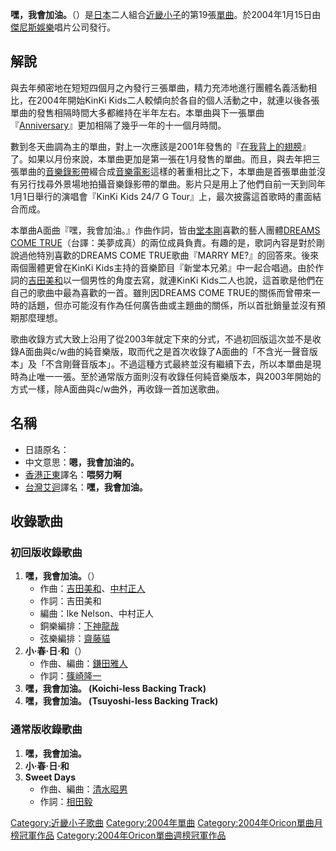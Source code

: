 {{Infobox song
| name       = 嘿，我會加油。
| type       = single
<!-- 未知參數值 | type       = ep -->
| artist     = [[KinKi_Kids|KinKi Kids]]
| cover      = 
| released   = 2004年1月15日
| recorded   = 
| genre      = J-POP
| length     = 17分47秒(初回版)<BR>13分20秒(通常版)
| label      = [[傑尼斯娛樂|傑尼斯娛樂]]
| producer   = KinKi Kids
| prev_title = [[薄荷糖_(單曲)|薄荷糖]]
| prev_year  = 2003
| next_title = [[Anniversary|Anniversary]]
| next_year  = 2004
}}
'''嘿，我會加油。'''（'''{{lang|ja|ね、がんばるよ。}}'''）是[[日本|日本]]二人組合[[近畿小子|近畿小子]]的第19張[[單曲|單曲]]。於2004年1月15日由[[傑尼斯娛樂|傑尼斯娛樂]]唱片公司發行。

==解說==
與去年頻密地在短短四個月之內發行三張單曲，精力充沛地進行團體名義活動相比，在2004年開始KinKi Kids二人較傾向於各自的個人活動之中，就連以後各張單曲的發售相隔時間大多都維持在半年左右。本單曲與下一張單曲『[[Anniversary|Anniversary]]』更加相隔了幾乎一年的十一個月時間。

數到冬天曲調為主的單曲，對上一次應該是2001年發售的『[[在我背上的翅膀|在我背上的翅膀]]』了。如果以月份來說，本單曲更加是第一張在1月發售的單曲。而且，與去年把三張單曲的[[音樂錄影帶|音樂錄影帶]]綴合成[[音樂電影|音樂電影]]這樣的著重相比之下，本單曲是首張單曲並沒有另行找尋外景場地拍攝音樂錄影帶的單曲。影片只是用上了他們自前一天到同年1月1日舉行的演唱會『KinKi Kids 24/7 G Tour』上，最次披露這首歌時的畫面結合而成。

本單曲A面曲『嘿，我會加油。』作曲作詞，皆由[[堂本剛|堂本剛]]喜歡的藝人團體[[DREAMS_COME_TRUE|DREAMS COME TRUE]]（台譯：美夢成真）的兩位成員負責。有趣的是，歌詞內容是對於剛說過他特別喜歡的DREAMS COME TRUE歌曲『MARRY ME?』的回答來。後來兩個團體更曾在KinKi Kids主持的音樂節目『新堂本兄弟』中一起合唱過。由於作詞的[[吉田美和|吉田美和]]以一個男性的角度去寫，就連KinKi Kids二人也說，這首歌是他們在自己的歌曲中最為喜歡的一首。雖則因DREAMS COME TRUE的關係而曾帶來一時的話題，但亦可能沒有作為任何廣告曲或主題曲的關係，所以首批銷量並沒有預期那麼理想。

歌曲收錄方式大致上沿用了從2003年就定下來的分式，不過初回版這次並不是收錄A面曲與c/w曲的純音樂版，取而代之是首次收錄了A面曲的「不含光一聲音版本」及「不含剛聲音版本」。不過這種方式最終並沒有繼續下去，所以本單曲是現時為止唯一一張。至於通常版方面則沒有收錄任何純音樂版本，與2003年開始的方式一樣，除A面曲與c/w曲外，再收錄一首加送歌曲。

==名稱==
{{japanese|japanese=<font lang=ja>ね、がんばるよ。</font>|kana=|romaji=Ne, ganbaru yo}}

*日語原名：'''{{lang|ja|ね、がんばるよ。}}'''
*中文意思：'''嗯，我會加油的。'''
*[[香港|香港]][[正東唱片|正東]]譯名：'''喂努力啊'''
*[[台灣|台灣]][[艾迴唱片|艾迴]]譯名：'''嘿，我會加油。'''

==收錄歌曲==
===初回版收錄歌曲===
#'''嘿，我會加油。'''（'''{{lang|ja|ね、がんばるよ。}}'''）
#*作曲：[[吉田美和|吉田美和]]、[[中村正人|中村正人]]
#*作詞：吉田美和
#*編曲：Ike Nelson、中村正人
#*銅樂編排：[[下神龍哉|下神龍哉]]
#*弦樂編排：[[齋藤貓|齋藤貓]]
#'''小‧春‧日‧和'''（'''{{lang|ja|コ・ハ・ル・ビ・ヨ・リ}}'''）
#*作曲、編曲：[[鎌田雅人|鎌田雅人]]
#*作詞：[[篠崎隆一|篠崎隆一]]
#'''嘿，我會加油。 (Koichi-less Backing Track)'''
#'''嘿，我會加油。 (Tsuyoshi-less Backing Track)'''

===通常版收錄歌曲===
#'''嘿，我會加油。'''
#'''小‧春‧日‧和'''
#'''Sweet Days'''
#*作曲、編曲：[[清水昭男|清水昭男]]
#*作詞：[[相田毅|相田毅]]

{{KinKi Kids}}
{{Oricon單曲月榜冠軍 (2000年代前期)|2004年1月}}
{{Oricon單曲週榜冠軍 (2004年)|2004年1月26日}}

{{DEFAULTSORT:Ne, Ganbaru Yo}}
[[Category:近畿小子歌曲|Category:近畿小子歌曲]]
[[Category:2004年單曲|Category:2004年單曲]]
[[Category:2004年Oricon單曲月榜冠軍作品|Category:2004年Oricon單曲月榜冠軍作品]]
[[Category:2004年Oricon單曲週榜冠軍作品|Category:2004年Oricon單曲週榜冠軍作品]]